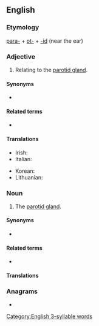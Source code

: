 ==English==

===Etymology===
[[para-]] + [[ot-]] + [[-id]] (near the ear)
===Adjective===
{{en-adj|-}}

# Relating to the [[parotid gland]].

====Synonyms====
* {{l|en|parotoid}}

====Related terms====
* {{l|en|parotic}}

====Translations====
{{trans-top|relating to the parotid gland}}
* Irish: {{t|ga|paróitideach}}
* Italian: {{t|it|parotide}}
{{trans-mid}}
* Korean: {{t|ko|귀밑샘|sc=Kore}}
* Lithuanian: {{t|lt|paausinis}}
{{trans-bottom}}

===Noun===
{{en-noun}}

# The [[parotid gland]].

====Synonyms====
* {{l|en|parotoid}}

====Related terms====
* {{l|en|parotidectomy}}

====Translations====
{{trans-see|parotid gland}}

===Anagrams===
* {{anagrams|en|a=adioprt|dioptra|partido}}

[[Category:English 3-syllable words]]